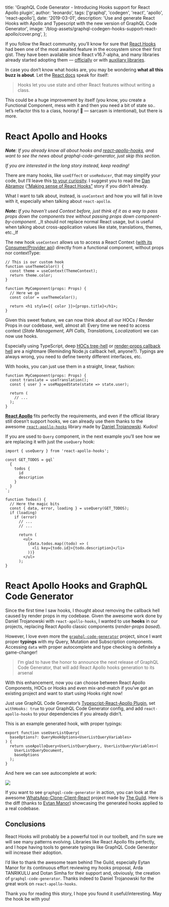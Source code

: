 
  title:
    'GraphQL Code Generator - Introducing Hooks support for React Apollo plugin',
  author: 'leonardo',
  tags: ['graphql', 'codegen', 'react', 'apollo', 'react-apollo'],
  date: '2019-03-01',
  description:
    'Use and generate React Hooks with Apollo and Typescript with the new version of GraphQL Code Generator',
  image: '/blog-assets/graphql-codegen-hooks-support-react-apollo/cover.png',
};


If you follow the React community, you’ll know for sure that [React Hooks](https://reactjs.org/docs/hooks-intro.html) had been one of the most awaited feature in the ecosystem since their first gist. They have been available since React v16.7-alpha, and many libraries already started adopting them — [officially](https://react.i18next.com/latest/usetranslation-hook) or with [auxiliary libraries](https://github.com/facebookincubator/redux-react-hook).

<YouTube youTubeId="dpw9EHDh2bM" />

In case you don’t know what hooks are, you may be wondering **what all this buzz is about**. Let the [React docs](https://reactjs.org/docs/hooks-intro.html) speak for itself:

> Hooks let you use state and other React features without writing a class.

This could be a huge improvement by itself (you know, you create a Functional Component, mess with it and then you need a bit of state so.. let’s refactor this to a class, hooray! 🎉 — sarcasm is intentional), but there is more.

# React Apollo and Hooks

_**Note**: If you already know all about hooks and [react-apollo-hooks](https://github.com/trojanowski/react-apollo-hooks/), and want to see the news about graphql-code-generator, just skip this section._

_If you are interested in the long story instead, keep reading!_

There are many hooks, like `useEffect` or `useReducer`, that may simplify your code, but I’ll leave this [to your curiosity](https://reactjs.org/docs/hooks-overview.html). I suggest you to read the [Dan Abramov](https://twitter.com/dan_abramov) ([“Making sense of React Hooks”](https://medium.com/@dan_abramov/making-sense-of-react-hooks-fdbde8803889) story if you didn’t already.

What I want to talk about, instead, is `useContext` and how you will fall in love with it, especially when talking about `react-apollo`.

_**Note:** If you haven’t used Context before, just think of it as a way to pass props down the components tree without passing props down component-by-component._
\_It should not replace normal React usage, but is useful when talking about cross-application values like state, translations, themes, etc.\_If

The new hook `useContext` allows us to access a React Context ([with its Consumer/Provider api](https://reactjs.org/docs/context.html)) directly from a functional component, without props nor contextType:

```tsx
// This is our custom hook
function useThemeColor() {
  const theme = useContext(ThemeContext);
  return theme.color;
}

function MyComponent(props: Props) {
  // Here we go
  const color = useThemeColor();

  return <h1 style={{ color }}>{props.title}</h1>;
}
```

Given this sweet feature, we can now think about all our HOCs / Render Props in our codebase, well, almost all: Every time we need to access context (_State Management, API Calls, Translations, Localization_) we can now use hooks.

Especially using TypeScript, deep [HOCs tree-hell](https://www.reddit.com/r/reactjs/comments/85h93f/higher_order_component_hell/) or [render-props callback hell](https://medium.com/@ntgard/why-i-dont-use-render-props-in-react-10f18abdff11) are a nightmare (Reminding Node.js callback hell, anyone?). Typings are always wrong, you need to define twenty different interfaces, etc.

With hooks, you can just use them in a straight, linear, fashion:

```tsx
function MyComponent(props: Props) {
  const translate = useTranslation();
  const { user } = useMappedState(state => state.user);

  return (
    // ...
  );
}
```

[**React Apollo**](https://github.com/apollographql/react-apollo) fits perfectly the requirements, and even if the official library still doesn’t support hooks, we can already use them thanks to the awesome [`react-apollo-hooks`](https://github.com/trojanowski/react-apollo-hooks) library made by [Daniel Trojanowski](https://medium.com/u/a44eec263a83). Kudos!

If you are used to `Query` component, in the next example you’ll see how we are replacing it with just the `useQuery` hook:

```tsx
import { useQuery } from 'react-apollo-hooks';

const GET_TODOS = gql`
  {
    todos {
      id
      description
    }
  }
`;

function Todos() {
  // Here the magic bits
  const { data, error, loading } = useQuery(GET_TODOS);
  if (loading)
    if (error)
      // ...
      // ...

      return (
        <ul>
          {data.todos.map((todo) => (
            <li key={todo.id}>{todo.description}</li>
          ))}
        </ul>
      );
}
```

# React Apollo Hooks and GraphQL Code Generator

Since the first time I saw hooks, I thought about removing the callback hell caused by render props in my codebase. Given the awesome work done by Daniel Trojanowski with `react-apollo-hooks`, I wanted to use **hooks** in our projects, replacing React Apollo classic components (_render-props based_).

However, I love even more the [`graphql-code-generator`](https://graphql-code-generator.com/) project, since I want proper **typings** with my Query, Mutation and Subscription components. Accessing `data` with proper autocomplete and type checking is definitely a game-changer!

> I’m glad to have the honor to announce the next release of GraphQL Code Generator, that will add React Apollo hooks generation to its arsenal

With this enhancement, now you can choose between React Apollo Components, HOCs or Hooks and even mix-and-match if you’ve got an existing project and want to start using Hooks right now!

Just use GraphQL Code Generator’s [Typescript-React-Apollo Plugin](https://graphql-code-generator.com/docs/plugins/typescript-react-apollo), set `withHooks: true` to your GraphQL Code Generator config, and add `react-apollo-hooks` to your dependencies if you already didn’t.

This is an example generated hook, with proper typings:

```tsx
export function useUserListQuery(
  baseOptions?: QueryHookOptions<UserListQueryVariables>
) {
  return useApolloQuery<UserListQueryQuery, UserListQueryVariables>(
    UserListQueryDocument,
    baseOptions
  );
}
```

And here we can see autocomplete at work:

![](/blog-assets/graphql-codegen-hooks-support-react-apollo/vscode.png)

If you want to see `graphgql-code-generator` in action, you can look at the awesome [WhatsApp-Clone-Client-React](https://github.com/Urigo/WhatsApp-Clone-Client-React) project made by [The Guild](https://the-guild.dev). Here is the diff (thanks to [Eytan Manor](https://medium.com/u/5a6962cd709e)) showcasing the generated hooks applied to a real codebase.

## Conclusions

React Hooks will probably be a powerful tool in our toolbelt, and I’m sure we will see many patterns evolving. Libraries like React Apollo fits perfectly, and I hope having tools to generate typings like GraphQL Code Generator will increase their adoption.

I’d like to thank the awesome team behind The Guild, especially Eytan Manor for its continuous effort reviewing my hooks proposal, Arda TANRIKULU and Dotan Simha for their support and, obviously, the creation of `graphql-code-generator`. Thanks indeed to Daniel Trojanowski for the great work on `react-apollo-hooks`.

Thank you for reading this story, I hope you found it useful/interesting.
May the hook be with you!
